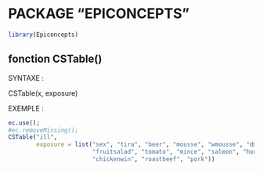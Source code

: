 # PACKAGE "EPICONCEPTS"

```r
library(Epiconcepts)
```

## fonction CSTable()

SYNTAXE :

  CSTable(x, exposure)

EXEMPLE :
```r
ec.use();
#ec.removeMissing();
CSTable("ill",
        exposure = list("sex", "tira", "beer", "mousse", "wmousse", "dmousse", "redjelly",
                        "fruitsalad", "tomato", "mince", "salmon", "horseradish",
                        "chickenwin", "roastbeef", "pork"))
```
